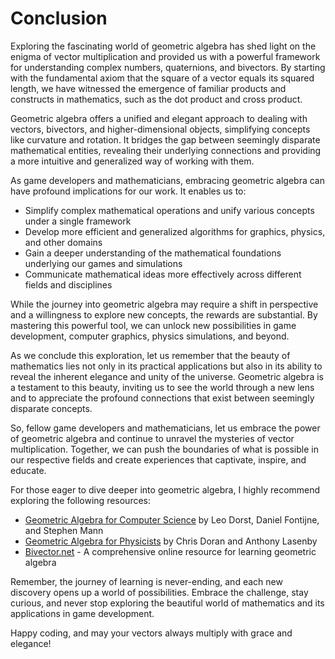 
# Conclusion

Exploring the fascinating world of geometric algebra has shed light on the enigma of vector multiplication and provided us with a powerful framework for understanding complex numbers, quaternions, and bivectors. By starting with the fundamental axiom that the square of a vector equals its squared length, we have witnessed the emergence of familiar products and constructs in mathematics, such as the dot product and cross product.

Geometric algebra offers a unified and elegant approach to dealing with vectors, bivectors, and higher-dimensional objects, simplifying concepts like curvature and rotation. It bridges the gap between seemingly disparate mathematical entities, revealing their underlying connections and providing a more intuitive and generalized way of working with them.

As game developers and mathematicians, embracing geometric algebra can have profound implications for our work. It enables us to:

- Simplify complex mathematical operations and unify various concepts under a single framework
- Develop more efficient and generalized algorithms for graphics, physics, and other domains
- Gain a deeper understanding of the mathematical foundations underlying our games and simulations
- Communicate mathematical ideas more effectively across different fields and disciplines

While the journey into geometric algebra may require a shift in perspective and a willingness to explore new concepts, the rewards are substantial. By mastering this powerful tool, we can unlock new possibilities in game development, computer graphics, physics simulations, and beyond.

As we conclude this exploration, let us remember that the beauty of mathematics lies not only in its practical applications but also in its ability to reveal the inherent elegance and unity of the universe. Geometric algebra is a testament to this beauty, inviting us to see the world through a new lens and to appreciate the profound connections that exist between seemingly disparate concepts.

So, fellow game developers and mathematicians, let us embrace the power of geometric algebra and continue to unravel the mysteries of vector multiplication. Together, we can push the boundaries of what is possible in our respective fields and create experiences that captivate, inspire, and educate.

<Callout>
For those eager to dive deeper into geometric algebra, I highly recommend exploring the following resources:

- [Geometric Algebra for Computer Science](https://www.amazon.com/Geometric-Algebra-Computer-Science-Revised/dp/0123749425) by Leo Dorst, Daniel Fontijne, and Stephen Mann
- [Geometric Algebra for Physicists](https://www.amazon.com/Geometric-Algebra-Physicists-Chris-Doran/dp/0521715954) by Chris Doran and Anthony Lasenby
- [Bivector.net](https://bivector.net/) - A comprehensive online resource for learning geometric algebra

</Callout>

Remember, the journey of learning is never-ending, and each new discovery opens up a world of possibilities. Embrace the challenge, stay curious, and never stop exploring the beautiful world of mathematics and its applications in game development.

Happy coding, and may your vectors always multiply with grace and elegance!